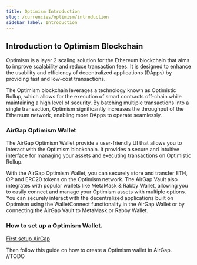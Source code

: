 ```yaml
---
title: Optimism Introduction
slug: /currencies/optimism/introduction
sidebar_label: Introduction
---
```


## Introduction to Optimism Blockchain

Optimism is a layer 2 scaling solution for the Ethereum blockchain that aims to improve scalability and reduce transaction fees. It is designed to enhance the usability and efficiency of decentralized applications (DApps) by providing fast and low-cost transactions.

The Optimism blockchain leverages a technology known as Optimistic Rollup, which allows for the execution of smart contracts off-chain while maintaining a high level of security. By batching multiple transactions into a single transaction, Optimism significantly increases the throughput of the Ethereum network, enabling more DApps to operate seamlessly.

### AirGap Optimism Wallet

The AirGap Optimism Wallet provide a user-friendly UI that allows you to interact with the Optimism blockchain. It provides a secure and intuitive interface for managing your assets and executing transactions on Optimistic Rollup.

With the AirGap Optimism Wallet, you can securely store and transfer ETH, OP and ERC20 tokens on the Optimism network. The AirGap Vault also integrates with popular wallets like MetaMask & Rabby Wallet, allowing you to easily connect and manage your Optimism assets with multiple options. You can securely interact with the decentralized applications built on Optimism using the WalletConnect functionality in the AirGap Wallet or by connecting the AirGap Vault to MetaMask or Rabby Wallet.

### How to set up a Optimism Wallet.

[First setup AirGap](/guides/step-by-step-guide)

Then follow this guide on how to create a Optimism wallet in AirGap. //TODO

